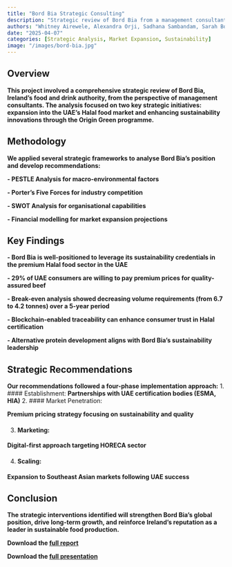 ```yaml
---
title: "Bord Bia Strategic Consulting"
description: "Strategic review of Bord Bia from a management consultant perspective, focusing on market expansion and sustainability innovation."
authors: "Whitney Airewele, Alexandra Orji, Sadhana Sambandam, Sarah Bokunde, Ryan James, Conor Dawson"
date: "2025-04-07"
categories: [Strategic Analysis, Market Expansion, Sustainability]
image: "/images/bord-bia.jpg"
---
```


## Overview
**This project involved a comprehensive strategic review of Bord Bia, Ireland's food and drink authority, from the perspective of management consultants. The analysis focused on two key strategic initiatives: expansion into the UAE's Halal food market and enhancing sustainability innovations through the Origin Green programme.**

## Methodology
**We applied several strategic frameworks to analyse Bord Bia's position and develop recommendations:**

**- PESTLE Analysis for macro-environmental factors**

**- Porter's Five Forces for industry competition**

**- SWOT Analysis for organisational capabilities**

**- Financial modelling for market expansion projections**

## Key Findings
**- Bord Bia is well-positioned to leverage its sustainability credentials in the premium Halal food sector in the UAE**

**- 29% of UAE consumers are willing to pay premium prices for quality-assured beef**

**- Break-even analysis showed decreasing volume requirements (from 6.7 to 4.2 tonnes) over a 5-year period**

**- Blockchain-enabled traceability can enhance consumer trust in Halal certification**

**- Alternative protein development aligns with Bord Bia's sustainability leadership**

## Strategic Recommendations
**Our recommendations followed a four-phase implementation approach:**
1. #### Establishment: 
**Partnerships with UAE certification bodies (ESMA, HIA)**
2. #### Market Penetration: 

**Premium pricing strategy focusing on sustainability and quality**

3. #### Marketing:

**Digital-first approach targeting HORECA sector**

4. #### Scaling: 

**Expansion to Southeast Asian markets following UAE success**

## Conclusion
**The strategic interventions identified will strengthen Bord Bia's global position, drive long-term growth, and reinforce Ireland's reputation as a leader in sustainable food production.**

**Download the [full report](/portfolio/business-strategy.pdf)**

**Download the [full presentation](/portfolio/INTB7-Business-Strategy-Presentation.pdf)**